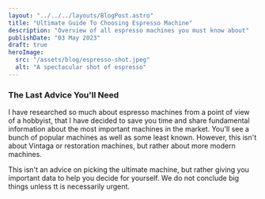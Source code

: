 ```yaml
--- 
layout: "../../../layouts/BlogPost.astro" 
title: "Ultimate Guide To Choosing Espresso Machine"
description: "Overview of all espresso machines you must know about"
publishDate: "03 May 2023"
draft: true
heroImage:
  src: "/assets/blog/espresso-shot.jpeg"
  alt: "A spectacular shot of espresso"
---
```


### The Last Advice You'll Need
I have researched so much about espresso machines from a point of view of a hobbyist, that I have decided to save you time and 
share fundamental information about the most important machines in the market. You'll see a bunch of popular machines as well as some least known.
However, this isn't about Vintaga or restoration machines, but rather about more modern machines.

This isn't an advice on picking the ultimate machine, but rather giving you important data to help you decide for yourself.
We do not conclude big things unless tt is necessarily urgent.
